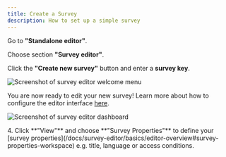 ```yaml
---
title: Create a Survey
description: How to set up a simple survey
---
```


<Steps>
<Step>

Go to **"Standalone editor"**.

</Step>
<Step>

Choose section **"Survey editor"**.

</Step>
<Step>

Click the **"Create new survey"** button and enter a **survey key**.

</Step>


![Screenshot of survey editor welcome menu](../images/welcomeEditor.png)

You are now ready to edit your new survey! Learn more about how to configure the editor interface [here](/docs/survey-editor/basics/editor-overview#survey-editor-dashboard).

![Screenshot of survey editor dashboard](../images/dashboardEditor.png)

<Step>
4. Click **"View"** and choose **"Survey Properties"** to define your [survey properties](/docs/survey-editor/basics/editor-overview#survey-properties-workspace) e.g. title, language or access conditions.
</Step>
</Steps>
